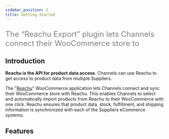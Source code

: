 ```yaml
---
sidebar_position: 2
title: Getting Started
---
```


<font color="grey" size="5">

The “Reachu Export” plugin lets Channels connect their WooCommerce store to

</font>

## Introduction

**Reachu is the API for product data access**. Channels can use Reachu to get
access to product data from multiple Suppliers.

The "[Reachu](https://wordpress.org/plugins/reachu-export/)" WooCommerce
application lets Channels connect and sync their WooCommerce store with Reachu.
This enables Channels to select and automatically import products from Reachu to
their WooCommerce with one click. Reachu ensures that product data, stock,
fulfillment, and shipping information is synchronized with each of the Suppliers
eCommerce systems.

## Features
